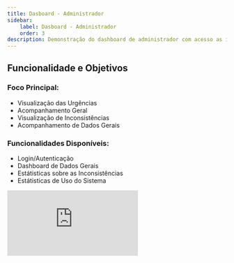 ```yaml
---
title: Dasboard - Administrador
sidebar:
    label: Dasboard - Administrador
    order: 3
description: Demonstração do dashboard de administrador com acesso as informações relevantes de colaboradores e ocorrências.
---
```


## Funcionalidade e Objetivos
### Foco Principal: 
- Visualização das Urgências
- Acompanhamento Geral
- Visualização de Inconsistências
- Acompanhamento de Dados Gerais

### Funcionalidades Disponíveis:
- Login/Autenticação
- Dashboard de Dados Gerais 
- Estátisticas sobre as Inconsistências
- Estátisticas de Uso do Sistema

<iframe style={{ display: 'block', margin: 'auto', width: '100%', height: '50vh'}} src="https://www.youtube.com/embed/Y5UqpD-1jyI?si=X-fJzHWWvesT63VS" title="YouTube video player" frameborder="0" allow="accelerometer; autoplay; clipboard-write; encrypted-media; gyroscope; picture-in-picture; web-share" referrerpolicy="strict-origin-when-cross-origin" allowfullscreen></iframe>